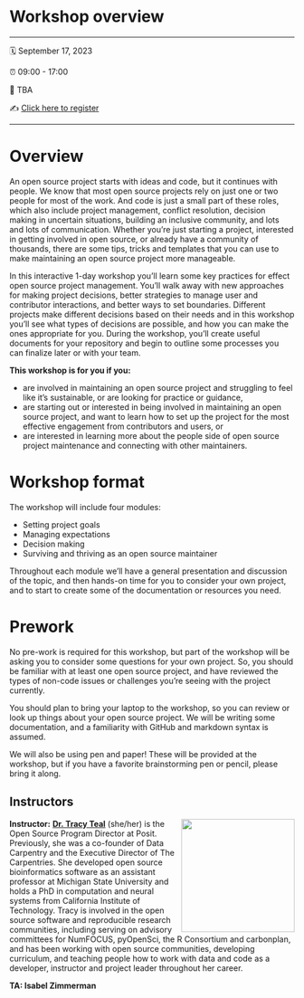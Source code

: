 # Workshop overview {.unnumbered}


------------------------------------------------------------------------

🗓️ September 17, 2023

⏰ 09:00 - 17:00

🏨 TBA

✍️ [Click here to register](https://pos.it/conf)

------------------------------------------------------------------------

# Overview {.unnumbered}

An open source project starts with ideas and code, but it continues with people. We know that most open source projects rely on just one or two people for most of the work. And code is just a small part of these roles, which also include project management, conflict resolution, decision making in uncertain situations, building an inclusive community, and lots and lots of communication. Whether you’re just starting a project, interested in getting involved in open source, or already have a community of thousands, there are some tips, tricks and templates that you can use to make maintaining an open source project more manageable.

In this interactive 1-day workshop you’ll learn some key practices for effect open source project management. You’ll walk away with new approaches for making project decisions, better strategies to manage user and contributor interactions, and better ways to set boundaries. Different projects make different decisions based on their needs and in this workshop you’ll see what types of decisions are possible, and how you can make the ones appropriate for you. During the workshop, you’ll create useful documents for your repository and begin to outline some processes you can finalize later or with your team.


**This workshop is for you if you:**

* are involved in maintaining an open source project and struggling to feel like it’s sustainable, or are looking for practice or guidance,
* are starting out or interested in being involved in maintaining an open source project, and want to learn how to set up the project for the most effective engagement from contributors and users, or
* are interested in learning more about the people side of open source project maintenance and connecting with other maintainers.

# Workshop format {.unnumbered}

The workshop will include four modules:

-   Setting project goals
-   Managing expectations
-   Decision making
-   Surviving and thriving as an open source maintainer

Throughout each module we'll have a general presentation and discussion of the topic, and then hands-on time for you to consider your own project, and to start to create some of the documentation or resources you need.


# Prework {.unnumbered}

No pre-work is required for this workshop, but part of the workshop will be asking you to consider some questions for your own project. So, you should be familiar with at least one open source project, and have reviewed the types of non-code issues or challenges you're seeing with the project currently. 

You should plan to bring your laptop to the workshop, so you can review or look up things about your open source project. We will be writing some documentation, and a familiarity with GitHub and markdown syntax is assumed. 

We will also be using pen and paper! These will be provided at the workshop, but if you have a favorite brainstorming pen or pencil, please bring it along. 

## Instructors {.unnumbered}

![](images/teal.jpg){style="float:right;padding: 0 0 0 10px;" fig-alt="Headshot of Dr. Tracy Teal" width="200"}

**Instructor:** [**Dr. Tracy Teal**](http://mine-cr.com/) (she/her) is the Open Source Program Director at Posit. Previously, she was a co-founder of Data Carpentry and the Executive Director of The Carpentries. She developed open source bioinformatics software as an assistant professor at Michigan State University and holds a PhD in computation and neural systems from California Institute of Technology. Tracy is involved in the open source software and reproducible research communities, including serving on advisory committees for NumFOCUS, pyOpenSci, the R Consortium and carbonplan, and has been working with open source communities, developing curriculum, and teaching people how to work with data and code as a developer, instructor and project leader throughout her career.

**TA: Isabel Zimmerman**
